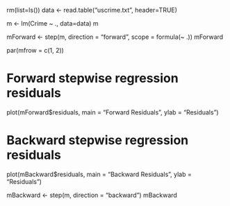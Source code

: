 rm(list=ls())
data <- read.table("uscrime.txt", header=TRUE)

m <- lm(Crime ~ ., data=data)
m

mForward <- step(m, direction = "forward", scope = formula(~ .))
mForward

par(mfrow = c(1, 2))

# Forward stepwise regression residuals
plot(mForward$residuals, main = "Forward Residuals", ylab = "Residuals")

# Backward stepwise regression residuals
plot(mBackward$residuals, main = "Backward Residuals", ylab = "Residuals")

mBackward <- step(m, direction = "backward")
mBackward
